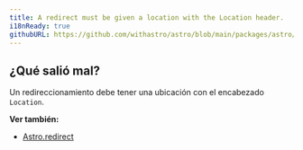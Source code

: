 ```yaml
---
title: A redirect must be given a location with the Location header.
i18nReady: true
githubURL: https://github.com/withastro/astro/blob/main/packages/astro/src/core/errors/errors-data.ts
---
```



## ¿Qué salió mal?
Un redireccionamiento debe tener una ubicación con el encabezado `Location`.

**Ver también:**
-  [Astro.redirect](/es/reference/api-reference/#redirect)


